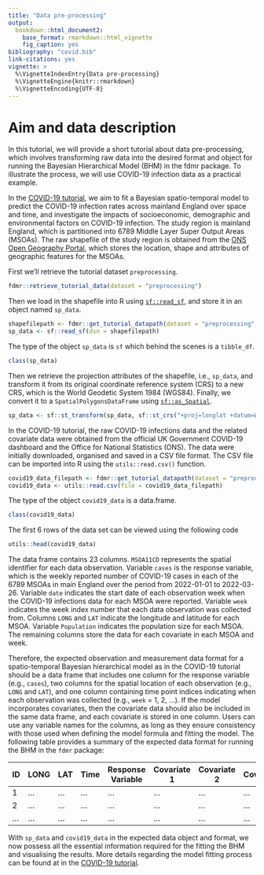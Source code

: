 ```yaml
---
title: "Data pre-processing"
output: 
  bookdown::html_document2:
    base_format: rmarkdown::html_vignette
    fig_caption: yes
bibliography: "covid.bib"
link-citations: yes
vignette: >
  %\VignetteIndexEntry{Data pre-processing}
  %\VignetteEngine{knitr::rmarkdown}
  %\VignetteEncoding{UTF-8}
---
```


  
# Aim and data description
  
In this tutorial, we will provide a short tutorial about data pre-processing, which involves transforming raw data into the desired format and object for running the Bayesian Hierarchical Model (BHM) in the fdmr package. To illustrate the process, we will use COVID-19 infection data as a practical example.

In the [COVID-19 tutorial](https://4dmodeller.github.io/fdmr/articles/covid.html), we aim to fit a Bayesian spatio-temporal model to predict the COVID-19 infection rates across mainland England over space and time, and investigate the impacts of socioeconomic, demographic and environmental factors on COVID-19 infection. The study region is mainland England, which is partitioned into 6789 Middle Layer Super Output Areas (MSOAs). The raw shapefile of the study region is obtained from the [ONS Open Geography Portal](https://geoportal.statistics.gov.uk/datasets/ons::msoa-dec-2011-boundaries-super-generalised-clipped-bsc-ew-v3/explore?location=52.782096%2C-2.465779%2C7.81), which stores the location, shape and attributes of geographic features for the MSOAs.

First we'll retrieve the tutorial dataset `preprocessing`.

```r
fdmr::retrieve_tutorial_data(dataset = "preprocessing")
```

Then we load in the shapefile into R using [`sf::read_sf`](https://r-spatial.github.io/sf/reference/st_read.html), and store it in an object named `sp_data`.

```r
shapefilepath <- fdmr::get_tutorial_datapath(dataset = "preprocessing", filename = "MSOA_(Dec_2011)_Boundaries_Super_Generalised_Clipped_(BSC)_EW_V3.shp")
sp_data <- sf::read_sf(dsn = shapefilepath)
```

The type of the object `sp_data` is `sf` which behind the scenes is a `tibble_df`.

```r
class(sp_data)
```

Then we retrieve the projection attributes of the shapefile, i.e., `sp_data`, and transform it from its original coordinate reference system (CRS) to a new CRS, which is the World Geodetic System 1984 (WGS84). Finally, we convert it to a `SpatialPolygonsDataFrame` using [`sf::as_Spatial`](https://r-spatial.github.io/sf/reference/coerce-methods.html).

```r
sp_data <- sf::st_transform(sp_data, sf::st_crs("+proj=longlat +datum=WGS84"))
```

In the COVID-19 tutorial, the raw COVID-19 infections data and the related covariate data were obtained from the official UK Government COVID-19 dashboard and the Office for National Statistics (ONS). The data were initially downloaded, organised and saved in a CSV file format. The CSV file can be imported into R using the `utils::read.csv()` function. 


```r
covid19_data_filepath <- fdmr::get_tutorial_datapath(dataset = "preprocessing", filename = "covid19_data.csv")
covid19_data <- utils::read.csv(file = covid19_data_filepath)
```

The type of the object `covid19_data` is a data.frame. 


```r
class(covid19_data)
```

The first 6 rows of the data set can be viewed using the following code

```r
utils::head(covid19_data)
```

The data frame contains 23 columns. `MSOA11CD` represents the spatial identifier for each data observation. Variable `cases` is the response variable, which is the weekly reported number of COVID-19 cases in each of the 6789 MSOAs in main England over the period from 2022-01-01 to 2022-03-26. Variable `date` indicates the start date of each observation week when the COVID-19 infections data for each MSOA were reported. Variable `week` indicates the week index number that each data observation was collected from. Columns `LONG` and `LAT` indicate the longitude and latitude for each MSOA. Variable `Population` indicates the population size for each MSOA. The remaining columns store the data for each covariate in each MSOA and week. 


Therefore, the expected observation and measurement data format for a spatio-temporal Bayesian hierarchical model as in the COVID-19 tutorial should be a data frame that includes one column for the response variable (e.g., `cases`), two columns for the spatial location of each observation (e.g., `LONG` and `LAT`), and one column containing time point indices indicating when each observation was collected (e.g., `week` = 1, 2, ...). If the model incorporates covariates, then the covariate data should also be included in the same data frame, and each covariate is stored in one column. Users can use any variable names for the columns, as long as they ensure consistency with those used when defining the model formula and fitting the model. The following table provides a summary of the expected data format for running the BHM in the `fdmr` package:


| ID | LONG | LAT | Time  | Response Variable| Covariate  1 | Covariate  2 | Covariate...
| --- | --- | --- |---|---|--- |---|---|
| 1 | ... | ... | ... | ... | ... | ... | ...| 
| 2 | ... | ... | ... | ... | ... | ... | ...| 
| ... | ... | ... | ... | ... | ... | ... | ...| 


With `sp_data` and `covid19_data` in the expected data object and format, we now possess all the essential information required for the fitting the BHM and visualising the results. More details regarding the model fitting process can be found at in the [COVID-19 tutorial](https://4dmodeller.github.io/fdmr/articles/covid.html).
